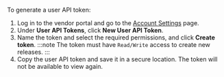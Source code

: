 To generate a user API token:

1. Log in to the vendor portal and go to the [Account Settings](https://vendor.replicated.com/account-settings) page.
1. Under **User API Tokens**, click **New User API Token**.
1. Name the token and select the required permissions, and click **Create token**.
  :::note
  The token must have `Read/Write` access to create new releases.
  :::
1. Copy the user API token and save it in a secure location. The token will not be available to view again.